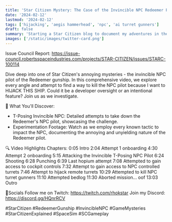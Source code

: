 ```yaml
---
title: 'Star Citizen Mystery: The Case of the Invincible NPC Redeemer Pilot'
date: '2024-02-12'
lastmod: '2024-02-12'
tags: ['hijacking', 'aegis hammerhead', 'npc', 'ai turret gunners']
draft: false
summary: 'Starting a Star Citizen blog to document my adventures in the verse.'
images: ['/static/images/twitter-card.png']
---
```


Issue Council Report: https://issue-council.robertsspaceindustries.com/projects/STAR-CITIZEN/issues/STARC-100114

Dive deep into one of Star Citizen's annoying mysteries - the invincible NPC pilot of the Redeemer gunship. In this comprehensive video, we explore every angle and attempt to find a way to kill the NPC pilot because I want to HIJACK THIS SHIP. Could it be a developer oversight or an intentional feature? Join us as we investigate.

🚀 What You'll Discover:
- T-Posing Invincible NPC: Detailed attempts to take down the Redeemer's NPC pilot, showcasing the challenge.
- Experimentation Footage: Watch as we employ every known tactic to impact the NPC, documenting the annoying and unyielding nature of the Redeemer pilot.

🔍 Video Highlights
Chapters:
0:05 Intro
2:04 Attempt 1 onboarding
4:30 Attempt 2 onboarding
5:15 Attacking the Invincible T-Posing NPC Pilot
6:24 Shooting
6:28 Punching
6:39 Last hopium attempt
7:08 Attempted to gain access to cockpit controls
7:32 Attempt to gain access to NPC controlled turrets
7:46 Attempt to hijack remote turrets
10:29 Attempted to kill NPC turret gunners
11:10 Attempted bedlog
11:30 Aborted mission... oof
13:03 Outro

🔔Socials
Follow me on Twitch: https://twitch.com/rhokstar
Join my Discord: https://discord.gg/HQnrRCV

#StarCitizen #RedeemerGunship #InvincibleNPC #GameMysteries #StarCitizenExplained #SpaceSim #SCGameplay